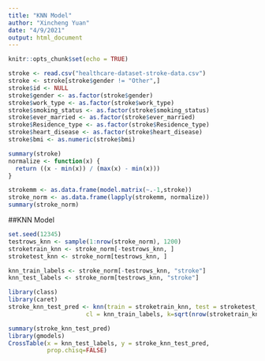 ```yaml
---
title: "KNN Model"
author: "Xincheng Yuan"
date: "4/9/2021"
output: html_document
---
```


```r
knitr::opts_chunk$set(echo = TRUE)
```

```r
stroke <- read.csv("healthcare-dataset-stroke-data.csv")
stroke <- stroke[stroke$gender != "Other",]
stroke$id <- NULL
stroke$gender <- as.factor(stroke$gender)
stroke$work_type <- as.factor(stroke$work_type)
stroke$smoking_status <- as.factor(stroke$smoking_status)
stroke$ever_married <- as.factor(stroke$ever_married)
stroke$Residence_type <- as.factor(stroke$Residence_type)
stroke$heart_disease <- as.factor(stroke$heart_disease)
stroke$bmi <- as.numeric(stroke$bmi)
```

```r
summary(stroke)
normalize <- function(x) {
  return ((x - min(x)) / (max(x) - min(x)))
}

strokemm <- as.data.frame(model.matrix(~.-1,stroke))
stroke_norm <- as.data.frame(lapply(strokemm, normalize))
summary(stroke_norm)
```

##KNN Model
```r
set.seed(12345)
testrows_knn <- sample(1:nrow(stroke_norm), 1200) 
stroketrain_knn <- stroke_norm[-testrows_knn, ]
stroketest_knn <- stroke_norm[testrows_knn, ]

knn_train_labels <- stroke_norm[-testrows_knn, "stroke"]
knn_test_labels <- stroke_norm[testrows_knn, "stroke"]
```

```r
library(class)
library(caret)
stroke_knn_test_pred <- knn(train = stroketrain_knn, test = stroketest_knn,
                      cl = knn_train_labels, k=sqrt(nrow(stroketrain_knn)))
```

```r
summary(stroke_knn_test_pred)
library(gmodels)
CrossTable(x = knn_test_labels, y = stroke_knn_test_pred, 
           prop.chisq=FALSE)
```